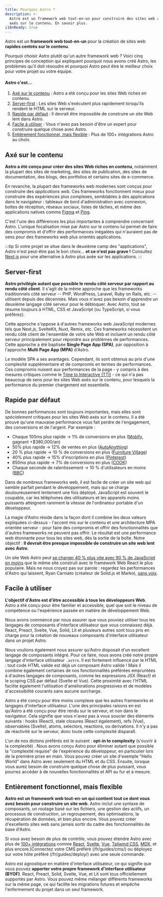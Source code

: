 ```yaml
---
title: Pourquoi Astro ?
description: >-
  Astro est un framework web tout-en-un pour construire des sites web rapides et
  axés sur le contenu. En savoir plus.
i18nReady: true
---
```


Astro est un **framework web tout-en-un** pour la création de sites web **rapides centrés sur le contenu**.

Pourquoi choisir Astro plutôt qu'un autre framework web ? Voici cinq principes de conception qui expliquent pourquoi nous avons créé Astro, les problèmes qu'il doit résoudre et pourquoi Astro peut être le meilleur choix pour votre projet ou votre équipe.

#### Astro c'est...

1. [Axé sur le contenu](#axé-sur-le-contenu) : Astro a été conçu pour les sites Web riches en contenu.
2. [Server-first](#server-first) : Les sites Web s'exécutent plus rapidement lorsqu'ils rendent le HTML sur le serveur.
3. [Rapide par défaut](#rapide-par-défaut) : Il devrait être impossible de construire un site Web lent dans Astro.
4. [Facile à utiliser](#facile-à-utiliser) : Vous n'avez pas besoin d'être un expert pour construire quelque chose avec Astro.
5. [Entièrement fonctionnel, mais flexible](#entièrement-fonctionnel-mais-flexible) : Plus de 100+ intégrations Astro au choix.


## Axé sur le contenu

**Astro a été conçu pour créer des sites Web riches en contenu**, notamment la plupart des sites de marketing, des sites de publication, des sites de documentation, des blogs, des portfolios et certains sites de e-commerce.

En revanche, la plupart des frameworks web modernes sont conçus pour construire des *applications web*. Ces frameworks fonctionnent mieux pour construire des expériences plus complexes, semblables à des applications dans le navigateur : tableaux de bord d'administration avec connexion, boîtes de réception, réseaux sociaux, listes de tâches, et même des applications natives comme [Figma](https://figma.com/) et [Ping](https://ping.gg/).

C'est l'une des différences les plus importantes à comprendre concernant Astro. L'unique focalisation mise par Astro sur le contenu lui permet de faire des compromis et d'offrir des performances inégalées qui n'auraient pas de sens pour des frameworks web plus orientés applications.

:::tip
Si votre projet se situe dans le deuxième camp des "applications", Astro n'est peut-être pas le bon choix... **et ce n'est pas grave !** Consultez [Next.js](https://nextjs.org/) pour une alternative à Astro plus axée sur les applications.
:::

## Server-first

**Astro privilégie autant que possible le rendu côté serveur par rapport au rendu côté client**. Il s'agit de la même approche que les frameworks traditionnels côté serveur -- PHP, WordPress, Laravel, Ruby on Rails, etc. -- utilisent depuis des décennies. Mais vous n'avez pas besoin d'apprendre un deuxième langage côté serveur pour le débloquer. Avec Astro, tout se résume toujours à HTML, CSS et JavaScript (ou TypeScript, si vous préférez).

Cette approche s'oppose à d'autres frameworks web JavaScript modernes tels que Next.js, SvelteKit, Nuxt, Remix, etc. Ces frameworks nécessitent un rendu côté client de l'ensemble de votre site Web et incluent un rendu côté serveur principalement pour répondre aux problèmes de performances. Cette approche a été baptisée **Single Page App (SPA)**, par opposition à l'approche **Multi Page App (MPA)** d'Astro.

Le modèle SPA a ses avantages. Cependant, ils sont obtenus au prix d'une complexité supplémentaire et de compromis en termes de performances. Ces compromis nuisent aux performances de la page - y compris à des mesures critiques comme le [Time to Interactive (TTI)](https://web.dev/interactive/) - ce qui n'a pas beaucoup de sens pour les sites Web axés sur le contenu, pour lesquels la performance du premier chargement est essentielle.

## Rapide par défaut

De bonnes performances sont toujours importantes, mais elles sont *spécialement* critiques pour les sites Web axés sur le contenu. Il a été prouvé qu'une mauvaise performance vous fait perdre de l'engagement, des conversions et de l'argent. Par exemple :

- Chaque 100ms plus rapide → 1% de conversions en plus ([Mobify](https://web.dev/why-speed-matters/), gagnant +$380,000/an)
- 50% plus rapide → 12% de ventes en plus ([AutoAnything](https://www.digitalcommerce360.com/2010/08/19/web-accelerator-revs-conversion-and-sales-autoanything/))
- 20 % plus rapide → 10 % de conversions en plus ([Furniture Village](https://www.thinkwithgoogle.com/intl/en-gb/marketing-strategies/app-and-mobile/furniture-village-and-greenlight-slash-page-load-times-boosting-user-experience/))
- 40% plus rapide → 15% d'inscriptions en plus ([Pinterest](https://medium.com/pinterest-engineering/driving-user-growth-with-performance-improvements-cfc50dafadd7))
- 850ms plus rapide → 7% de conversions en plus ([COOK](https://web.dev/why-speed-matters/))
- Chaque seconde de ralentissement → 10 % d'utilisateurs en moins ([BBC](https://www.creativebloq.com/features/how-the-bbc-builds-websites-that-scale))

Dans de nombreux frameworks web, il est facile de créer un site web qui semble parfait pendant le développement, mais qui se charge douloureusement lentement une fois déployé. JavaScript est souvent le coupable, car les téléphones des utilisateurs et les appareils moins puissants atteignent rarement la vitesse de l'ordinateur portable d'un développeur.

La magie d'Astro réside dans la façon dont il combine les deux valeurs expliquées ci-dessus - l'accent mis sur le contenu et une architecture MPA orientée serveur - pour faire des compromis et offrir des fonctionnalités que d'autres frameworks ne peuvent pas offrir. Le résultat est une performance web étonnante pour tous les sites web, dès la sortie de la boîte. Notre objectif : **Il devrait être presque impossible de construire un site web lent avec Astro**.

Un site Web Astro peut [se charger 40 % plus vite avec 90 % de JavaScript en moins](https://twitter.com/t3dotgg/status/1437195415439360003) que le même site construit avec le framework Web React le plus populaire. Mais ne nous croyez pas sur parole : regardez les performances d'Astro qui laissent, Ryan Carniato (créateur de Solid.js et Marko), [sans voix](https://youtu.be/2ZEMb_H-LYE?t=8163).


## Facile à utiliser

**L'objectif d'Astro est d'être accessible à tous les développeurs Web**. Astro a été conçu pour être familier et accessible, quel que soit le niveau de compétence ou l'expérience passée en matière de développement Web.

Nous avons commencé par nous assurer que vous pouviez utiliser tous les langages de composants d'interface utilisateur que vous connaissez déjà. React, Preact, Svelte, Vue, Solid, Lit et plusieurs autres sont tous pris en charge pour la création de nouveaux composants d'interface utilisateur dans un projet Astro.

Nous voulions également nous assurer qu'Astro disposait d'un excellent langage de composants intégré. Pour ce faire, nous avons créé notre propre langage d'interface utilisateur `.astro`. Il est fortement influencé par le HTML : tout code HTML valide est déjà un composant Astro valide ! Mais il combine également certaines de nos fonctionnalités préférées empruntées à d'autres langages de composants, comme les expressions JSX (React) et le scoping CSS par défaut (Svelte et Vue). Cette proximité avec l'HTML facilite également l'utilisation d'améliorations progressives et de modèles d'accessibilité courants sans aucune surcharge.

Astro a été conçu pour être moins complexe que les autres frameworks et langages d'interface utilisateur. L'une des principales raisons en est qu'Astro a été conçu pour être rendu sur le serveur, et non dans le navigateur. Cela signifie que vous n'avez pas à vous soucier des éléments suivants : hooks (React), stale closures (React également), refs (Vue), observables (Svelte), atoms, selectors, reactions, ou derivations. Il n'y a pas de réactivité sur le serveur, donc toute cette complexité disparaît.

L'un de nos dictons préférés est le suivant : **opt-in to complexity** (s'ouvrir à la complexité) .
Nous avons conçu Astro pour éliminer autant que possible la "complexité requise" de l'expérience du développeur, en particulier lors de la première prise en main. Vous pouvez créer un site d'exemple "Hello World" dans Astro avec seulement du HTML et du CSS. Ensuite, lorsque vous aurez besoin de construire quelque chose de plus puissant, vous pourrez accéder à de nouvelles fonctionnalités et API au fur et à mesure.



## Entièrement fonctionnel, mais flexible

**Astro est un framework web tout-en-un qui contient tout ce dont vous avez besoin pour construire un site web**. Astro inclut une syntaxe de composants, un routage basé sur les fichiers, une gestion des actifs, un processus de construction, un regroupement, des optimisations, la récupération de données, et bien plus encore. Vous pouvez créer d'excellents sites web sans jamais sortir du cadre des fonctionnalités de base d'Astro.

Si vous avez besoin de plus de contrôle, vous pouvez étendre Astro avec plus de [100+ intégrations](https://astro.build/integrations/) comme [React](https://www.npmjs.com/package/@astrojs/react), [Svelte](https://www.npmjs.com/package/@astrojs/svelte), [Vue](https://www.npmjs.com/package/@astrojs/vue), [Tailwind CSS](https://www.npmjs.com/package/@astrojs/tailwind), [MDX](https://www.npmjs.com/package/@astrojs/mdx), et plus encore.[Connectez votre CMS préféré (/fr/guides/cms/) ou déployez sur votre hôte préféré (/fr/guides/deploy/) avec une seule commande.

Astro est agnostique en matière d'interface utilisateur, ce qui signifie que vous pouvez **apporter votre propre framework d'interface utilisateur (BYOF)**. React, Preact, Solid, Svelte, Vue, et Lit sont tous officiellement supportés par Astro. Vous pouvez même mélanger différents frameworks sur la même page, ce qui facilite les migrations futures et empêche l'enfermement du projet dans un seul framework.